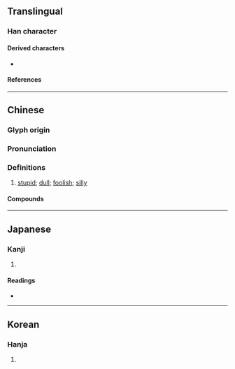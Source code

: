 {{character info}}
==Translingual==

===Han character===
{{Han char|rn=61|rad=心|as=11|sn=15|four=50337|canj=QXP|ids=⿱舂心}}

====Derived characters====
* {{l|mul|[[𣞝]], [[𩯲]]}}

====References====
{{Han ref|kx=0401.300|dkj=11172|dj=0741.140|hdz=42340.060|uh=6183}}

----

==Chinese==
{{zh-forms}}

===Glyph origin===
{{Han etym}}

===Pronunciation===
{{zh-pron
|m=chōng
|m-s=
|dg=
|c=zung1,cung1
|c-t=
|g=
|h=pfs=
|j=
|mb=
|md=
|mn=
|mn-t=
|w=
|x=
|mc=y
|oc=y
|cat=a
}}

===Definitions===
{{head|zh|Han character}}

# {{lb|zh|literary}} [[stupid]]; [[dull]]; [[foolish]]; [[silly]]

====Compounds====
{{zh-der|憃愚}}

----

==Japanese==

===Kanji===
{{ja-kanji|grade=|rs=心11}}

# {{rfdef|ja|sort=心11}}

====Readings====
* {{ja-readings|on=[[とう]] (tō), [[しょう]] (shō), [[しゅ]] (shu), [[ちょう]] (chō), [[ちゅ]] (chu)|kun=[[おろか]] (oroka)}}

----

==Korean==

===Hanja===
{{ko-hanja|hangeul=[[용]], [[송]], [[창]]|eumhun=|rv=yong, song, chang|mr=yong, song, ch'ang|y=yong, song, chang}}

# {{rfdef|ko|sort=心11}}
